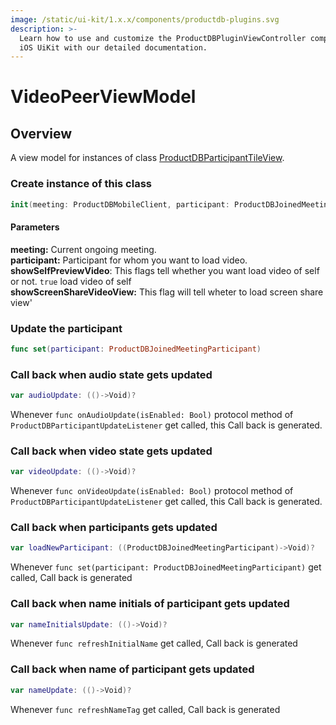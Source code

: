 ```yaml
---
image: /static/ui-kit/1.x.x/components/productdb-plugins.svg
description: >-
  Learn how to use and customize the ProductDBPluginViewController component in ProductDB's
  iOS UiKit with our detailed documentation.
---
```


# VideoPeerViewModel
## Overview
A view model for instances of class [ProductDBParticipantTileView](/ios/components/productdb-participant-tile-view).  

### Create instance of this class 

```swift
init(meeting: ProductDBMobileClient, participant: ProductDBJoinedMeetingParticipant, showSelfPreviewVideo: Bool, showScreenShareVideoView: Bool = false)
```
#### Parameters   
**meeting:** Current ongoing meeting.  
**participant:** Participant for whom you want to load video.    
**showSelfPreviewVideo**: This flags tell whether you want load video of self or not. `true` load video of self   
**showScreenShareVideoView:** This flag will tell wheter to load screen share view'  

### Update the participant 
```swift
func set(participant: ProductDBJoinedMeetingParticipant)
```

### Call back when audio state gets updated  

```swift
var audioUpdate: (()->Void)?
```
Whenever `func onAudioUpdate(isEnabled: Bool)` protocol method  of `ProductDBParticipantUpdateListener` get called,
 this Call back is generated.

### Call back when video state gets updated  

```swift
var videoUpdate: (()->Void)?
```
Whenever `func onVideoUpdate(isEnabled: Bool)` protocol method  of `ProductDBParticipantUpdateListener` get called,
 this Call back is generated.


### Call back when participants gets updated  
```swift
var loadNewParticipant: ((ProductDBJoinedMeetingParticipant)->Void)?
```
Whenever `func set(participant: ProductDBJoinedMeetingParticipant)` get called, Call back is generated


### Call back when name initials of participant gets updated  
```swift
var nameInitialsUpdate: (()->Void)?
```
Whenever `func refreshInitialName` get called, Call back is generated

### Call back when name of participant gets updated  

```swift
var nameUpdate: (()->Void)?
```
Whenever `func refreshNameTag` get called, Call back is generated


<head>
  <title>iOS ProductDBPluginViewController</title>
</head>
